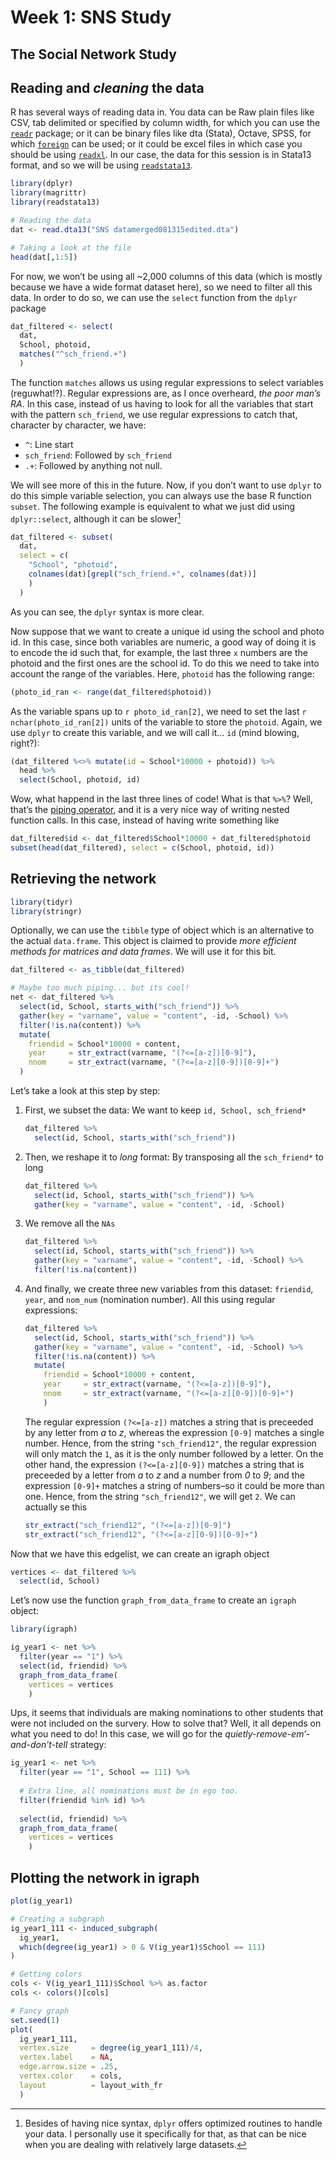 # Week 1: SNS Study

## The Social Network Study

## Reading and _cleaning_ the data

R has several ways of reading data in. You data can be Raw plain files like CSV, tab delimited or specified by column width, for which you can use the [`readr`](https://cran.r-project.org/package=readr) package; or it can be binary files like dta (Stata), Octave, SPSS, for which [`foreign`](https://cran.r-project.org/package=readr) can be used; or it could be excel files in which case you should be using [`readxl`](https://cran.r-project.org/package=readxl). In our case, the data for this session is in Stata13 format, and so we will be using [`readstata13`](https://cran.r-project.org/package=readstata13).

```r
library(dplyr)
library(magrittr)
library(readstata13)

# Reading the data
dat <- read.dta13("SNS datamerged081315edited.dta")

# Taking a look at the file
head(dat[,1:5])
```

For now, we won't be using all ~2,000 columns of this data (which is mostly because we have a wide format dataset here), so we need to filter all this data. In order to do so, we can use the `select` function from the `dplyr` package

```r
dat_filtered <- select(
  dat,
  School, photoid,
  matches("^sch_friend.+")
  )
```

The function `matches` allows us using regular expressions to select variables (reguwhat!?). Regular expressions are, as I once overheard, _the poor man's RA_. In this case, instead of us having to look for all the variables that start with the pattern `sch_friend`, we use regular expressions to catch that, character by character, we have:

*   `^`: Line start
*   `sch_friend`: Followed by `sch_friend`
*   `.+`: Followed by anything not null.

We will see more of this in the future. Now, if you don't want to use `dplyr` to do this simple variable selection, you can always use the base R function `subset`. The following example is equivalent to what we just did using `dplyr::select`, although it can be slower^[Besides of having nice syntax, `dplyr` offers optimized routines to handle your data. I personally use it specifically for that, as that can be nice when you are dealing with relatively large datasets.]


```r
dat_filtered <- subset(
  dat,
  select = c(
    "School", "photoid",
    colnames(dat)[grepl("sch_friend.+", colnames(dat))]
    )
  )

```

As you can see, the `dplyr` syntax is more clear.

Now suppose that we want to create a unique id using the school and photo id. In this case, since both variables are numeric, a good way of doing it is to encode the id such that, for example, the last three `x` numbers are the photoid and the first ones are the school id. To do this we need to take into account the range of the variables. Here, `photoid` has the following range:

```r
(photo_id_ran <- range(dat_filtered$photoid))
```

As the variable spans up to `r photo_id_ran[2]`, we need to set the last `r nchar(photo_id_ran[2])` units of the variable to store the `photoid`. Again, we use `dplyr` to create this variable, and we will call it... `id` (mind blowing, right?):

```r
(dat_filtered %<>% mutate(id = School*10000 + photoid)) %>%
  head %>%
  select(School, photoid, id)
```

Wow, what happend in the last three lines of code! What is that `%>%`? Well, that's the [piping operator](http://r4ds.had.co.nz/pipes.html), and it is a very nice way of writing nested function calls. In this case, instead of having write something like

```r
dat_filtered$id <- dat_filtered$School*10000 + dat_filtered$photoid
subset(head(dat_filtered), select = c(School, photoid, id))
```

## Retrieving the network

```r
library(tidyr)
library(stringr)
```

Optionally, we can use the `tibble` type of object which is an alternative to the actual `data.frame`. This object is claimed to provide _more efficient methods for matrices and data frames_. We will use it for this bit.

```r
dat_filtered <- as_tibble(dat_filtered)
```

```r
# Maybe too much piping... but its cool!
net <- dat_filtered %>% 
  select(id, School, starts_with("sch_friend")) %>%
  gather(key = "varname", value = "content", -id, -School) %>%
  filter(!is.na(content)) %>%
  mutate(
    friendid = School*10000 + content,
    year     = str_extract(varname, "(?<=[a-z])[0-9]"),
    nnom     = str_extract(varname, "(?<=[a-z][0-9])[0-9]+")
  )
```

Let's take a look at this step by step:

1.  First, we subset the data: We want to keep `id, School, sch_friend*`

    ```r
    dat_filtered %>% 
      select(id, School, starts_with("sch_friend"))
    ```
    
2.  Then, we reshape it to _long_ format: By transposing all the `sch_friend*` to long

    ```r
    dat_filtered %>% 
      select(id, School, starts_with("sch_friend")) %>%
      gather(key = "varname", value = "content", -id, -School)
    ```
    
3.  We remove all the `NAs`

    ```r
    dat_filtered %>% 
      select(id, School, starts_with("sch_friend")) %>%
      gather(key = "varname", value = "content", -id, -School) %>%
      filter(!is.na(content))
    ```
    
4.  And finally, we create three new variables from this dataset: `friendid`, `year`, and `nom_num` (nomination number). All this using regular expressions:
    
    ```r
    dat_filtered %>% 
      select(id, School, starts_with("sch_friend")) %>%
      gather(key = "varname", value = "content", -id, -School) %>%
      filter(!is.na(content)) %>%
      mutate(
        friendid = School*10000 + content,
        year     = str_extract(varname, "(?<=[a-z])[0-9]"),
        nnom     = str_extract(varname, "(?<=[a-z][0-9])[0-9]+")
        )
    ```
    
    The regular expression `(?<=[a-z])` matches a string that is preceeded by any letter from _a_ to _z_, whereas the expression `[0-9]` matches a single number. Hence, from the string `"sch_friend12"`, the regular expression will only match the `1`, as it is the only number followed by a letter. On the other hand, the expression `(?<=[a-z][0-9])` matches a string that is preceeded by a letter from _a_ to _z_ and a number from _0_ to _9_; and the expression `[0-9]+` matches a string of numbers--so it could be more than one. Hence, from the string `"sch_friend12"`, we will get `2`. We can actually se this 
    
    ```r
    str_extract("sch_friend12", "(?<=[a-z])[0-9]")
    str_extract("sch_friend12", "(?<=[a-z][0-9])[0-9]+")
    ```
    
  
Now that we have this edgelist, we can create an igraph object

```r
vertices <- dat_filtered %>% 
  select(id, School)
```

Let's now use the function `graph_from_data_frame` to create an `igraph` object:

```r
library(igraph)

ig_year1 <- net %>%
  filter(year == "1") %>%
  select(id, friendid) %>%
  graph_from_data_frame(
    vertices = vertices
    )
```

Ups, it seems that individuals are making nominations to other students that were not included on the survery. How to solve that? Well, it all depends on what you need to do! In this case, we will go for the _quietly-remove-em'-and-don't-tell_ strategy:

```r

ig_year1 <- net %>%
  filter(year == "1", School == 111) %>%
  
  # Extra line, all nominations must be in ego too.
  filter(friendid %in% id) %>% 
  
  select(id, friendid) %>%
  graph_from_data_frame(
    vertices = vertices
    )

```

## Plotting the network in igraph

```r
plot(ig_year1)
```

```r

# Creating a subgraph
ig_year1_111 <- induced_subgraph(
  ig_year1,
  which(degree(ig_year1) > 0 & V(ig_year1)$School == 111)
)

# Getting colors
cols <- V(ig_year1_111)$School %>% as.factor
cols <- colors()[cols]

# Fancy graph
set.seed(1)
plot(
  ig_year1_111,
  vertex.size     = degree(ig_year1_111)/4,
  vertex.label    = NA,
  edge.arrow.size = .25,
  vertex.color    = cols,
  layout          = layout_with_fr
  )
```


    
        
    







